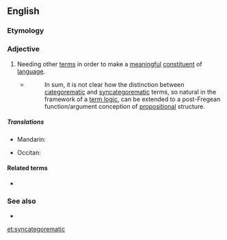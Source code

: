==English==
{{wikipedia|syncategorematic term}}

===Etymology===
{{prefix|syn|categorematic|lang=en}}

===Adjective===
{{en-adj}}

# {{lb|en|linguistics|of a term}} Needing other [[term]]s in order to make a [[meaningful]] [[constituent]] of [[language]].
#: {{ux|en|In a logical theory, [[tautologies]] could be regarded as being '''syncategorematic''' and [[contingencies]] as being [[categorematic]].}}
#* {{quote-web|year=2009|author=MacFarlane, John|title=Logical Constants|site=Stanford Encyclopedia of Philosophy|url=http://plato.stanford.edu/entries/logical-constants/|accessdate=2012-05-07}}
#*: In sum, it is not clear how the distinction between [[categorematic]] and [[syncategorematic]] terms, so natural in the framework of a [[term logic]], can be extended to a post-Fregean function/argument conception of [[propositional]] structure.

=====Translations=====
{{trans-top|needing other terms}}
* Mandarin: {{t+|cmn|虚词|tr=xūcí|sc=Hani}}
{{trans-mid}}
* Occitan: {{t|oc|sincategorematic}}
{{trans-bottom}}

====Related terms====
* {{l|en|categorematic}}

===See also===
* {{l|en|logical constant}}

[[et:syncategorematic]]